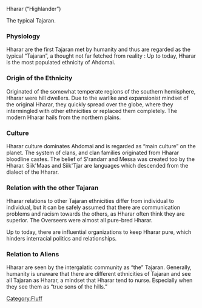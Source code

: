 {{Delete | reason = "Integrate into [[Tajaran]] main page.}}
Hharar (“Highlander”)

The typical Tajaran.


===Physiology===

Hharar are the first Tajaran met by humanity and thus are regarded as the typical “Tajaran”, a thought not far fetched from reality : Up to today, Hharar is the most populated ethnicity of Ahdomai.

===Origin of the Ethnicity===

Originated of the somewhat temperate regions of the southern hemisphere, Hharar were hill dwellers. Due to the warlike and expansionist mindset of the original Hharar, they quickly spread over the globe, where they intermingled with other ethnicities or replaced them completely. The modern Hharar hails from the northern plains. 

===Culture===

Hharar culture dominates Ahdomai and is regarded as “main culture” on the planet. The system of clans, and clan families originated from Hharar bloodline castes. The belief of S'randarr and Messa was created too by the Hharar. Siik'Maas and Siik'Tjar are languages which descended from the dialect of the Hharar.

===Relation with the other Tajaran===

Hharar relations to other Tajaran ethnicities differ from individual to individual, but it can be safely assumed that there are communication problems and racism towards the others, as Hharar often think they are superior. The Overseers were almost all pure-bred Hharar.

Up to today, there are influential  organizations to keep Hharar pure, which hinders interracial politics and relationships. 

===Relation to Aliens===

Hharar are seen by the intergalatic community as “the” Tajaran. Generally, humanity is unaware that there are different ethnicities of Tajaran and see all Tajaran as Hharar, a mindset that Hharar tend to nurse. Especially when they see them as “true sons of the hills.”

[[Category:Fluff]]